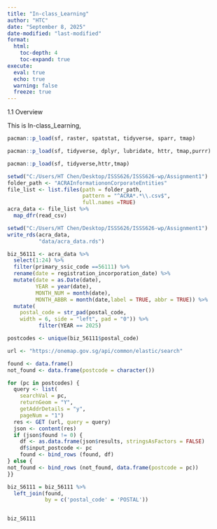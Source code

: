 ```yaml
---
title: "In-class_Learning"
author: "HTC"
date: "September 8, 2025"
date-modified: "last-modified"
format:
  html:
    toc-depth: 4
    toc-expand: true
execute: 
  eval: true
  echo: true
  warning: false
  freeze: true
---
```


1.1 Overview

This is In-class_Learning,

```r
pacman::p_load(sf, raster, spatstat, tidyverse, sparr, tmap)
```

```r
pacman::p_load(sf, tidyverse, dplyr, lubridate, httr, tmap,purrr)
```

```r
pacman::p_load(sf, tidyverse,httr,tmap)
```

```r
setwd("C:/Users/HT Chen/Desktop/ISSS626/ISSS626-wp/Assignment1")
folder_path <- "ACRAInformationonCorporateEntities"
file_list <- list.files(path = folder_path,
                        pattern = "^ACRA*.*\\.csv$",
                        full.names =TRUE)
acra_data <- file_list %>%
  map_dfr(read_csv)

```

```r
setwd("C:/Users/HT Chen/Desktop/ISSS626/ISSS626-wp/Assignment1")
write_rds(acra_data,
          "data/acra_data.rds")
```

```r
biz_56111 <- acra_data %>%
  select(1:24) %>%
  filter(primary_ssic_code ==56111) %>%
  rename(date = registration_incorporation_date) %>%
  mutate(date = as.Date(date),
         YEAR = year(date),
         MONTH_NUM = month(date),
         MONTH_ABBR = month(date,label = TRUE, abbr = TRUE)) %>%
  mutate(
    postal_code = str_pad(postal_code,
    width = 6, side = "left", pad = "0")) %>% 
          filter(YEAR == 2025)
```

```r
postcodes <- unique(biz_56111$postal_code)

url <- "https://onemap.gov.sg/api/common/elastic/search"

found <- data.frame()
not_found <- data.frame(postcode = character())

for (pc in postcodes) {
  query <- list(
    searchVal = pc,
    returnGeom = "Y",
    getAddrDetails = "y",
    pageNum = "1")
  res <- GET (url, query = query) 
  json <- content(res)
  if (json$found != 0) {
    df <- as.data.frame(json$results, stringsAsFactors = FALSE) 
    df$input_postcode <- pc 
    found <- bind_rows (found, df)
} else {
not_found <- bind_rows (not_found, data.frame(postcode = pc))
}}
```

```r
biz_S6111 = biz_56111 %>% 
  left_join(found,
            by = c('postal_code' = 'POSTAL'))
```

```r

```

```r
biz_S6111
```

```r
```
